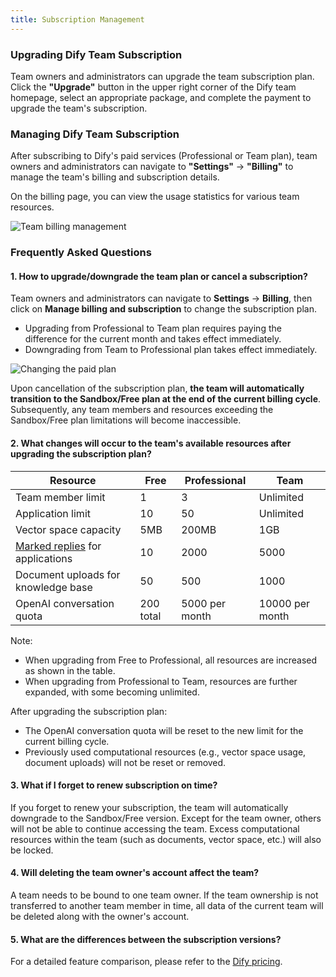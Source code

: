 ```yaml
---
title: Subscription Management
---
```


### Upgrading Dify Team Subscription

Team owners and administrators can upgrade the team subscription plan. Click the **"Upgrade"** button in the upper right corner of the Dify team homepage, select an appropriate package, and complete the payment to upgrade the team's subscription.

### Managing Dify Team Subscription

After subscribing to Dify's paid services (Professional or Team plan), team owners and administrators can navigate to **"Settings"** → **"Billing"** to manage the team's billing and subscription details.

On the billing page, you can view the usage statistics for various team resources.

![Team billing management](/images/assets/subscription-management-01.png)

### Frequently Asked Questions

#### 1. How to upgrade/downgrade the team plan or cancel a subscription?

Team owners and administrators can navigate to **Settings** → **Billing**, then click on **Manage billing and subscription** to change the subscription plan.

* Upgrading from Professional to Team plan requires paying the difference for the current month and takes effect immediately.
* Downgrading from Team to Professional plan takes effect immediately.

![Changing the paid plan](/images/assets/subscription-management-02.jpeg)

Upon cancellation of the subscription plan, **the team will automatically transition to the Sandbox/Free plan at the end of the current billing cycle**. Subsequently, any team members and resources exceeding the Sandbox/Free plan limitations will become inaccessible.

#### 2. What changes will occur to the team's available resources after upgrading the subscription plan?

| Resource                                                                     | Free      | Professional   | Team            |
| ---------------------------------------------------------------------------- | --------- | -------------- | --------------- |
| Team member limit                                                            | 1         | 3              | Unlimited       |
| Application limit                                                            | 10        | 50             | Unlimited       |
| Vector space capacity                                                        | 5MB       | 200MB          | 1GB             |
| [Marked replies](https://docs.dify.ai/guides/biao-zhu/logs) for applications | 10        | 2000           | 5000            |
| Document uploads for knowledge base                                          | 50        | 500            | 1000            |
| OpenAI conversation quota                                                    | 200 total | 5000 per month | 10000 per month |

Note:

* When upgrading from Free to Professional, all resources are increased as shown in the table.
* When upgrading from Professional to Team, resources are further expanded, with some becoming unlimited.

After upgrading the subscription plan:

* The OpenAI conversation quota will be reset to the new limit for the current billing cycle.
* Previously used computational resources (e.g., vector space usage, document uploads) will not be reset or removed.

#### 3. What if I forget to renew subscription on time?

If you forget to renew your subscription, the team will automatically downgrade to the Sandbox/Free version. Except for the team owner, others will not be able to continue accessing the team. Excess computational resources within the team (such as documents, vector space, etc.) will also be locked.

#### 4. Will deleting the team owner's account affect the team?

A team needs to be bound to one team owner. If the team ownership is not transferred to another team member in time, all data of the current team will be deleted along with the owner's account.

#### 5. What are the differences between the subscription versions?

For a detailed feature comparison, please refer to the [Dify pricing](https://dify.ai/pricing).
